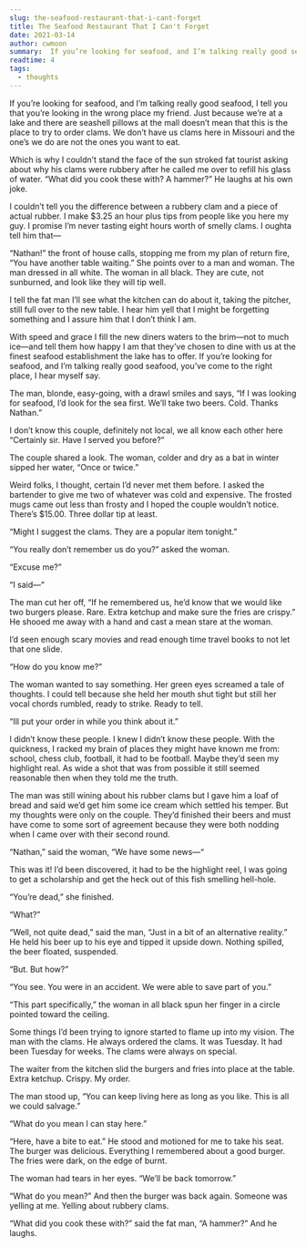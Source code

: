 ```yaml
---
slug: the-seafood-restaurant-that-i-cant-forget
title: The Seafood Restaurant That I Can't Forget
date: 2021-03-14
author: cwmoon
summary:  If you’re looking for seafood, and I’m talking really good seafood, I tell you that you’re looking in the wrong place my friend.
readtime: 4
tags:
  - thoughts
---
```


If you’re looking for seafood, and I’m talking really good seafood, I tell you that you’re looking in the wrong place my friend. Just because we’re at a lake and there are seashell pillows at the mall doesn’t mean that this is the place to try to order clams. We don’t have us clams here in Missouri and the one’s we do are not the ones you want to eat. 

Which is why I couldn’t stand the face of the sun stroked fat tourist asking about why his clams were rubbery after he called me over to refill his glass of water. “What did you cook these with? A hammer?” He laughs at his own joke. 

I couldn’t tell you the difference between a rubbery clam and a piece of actual rubber. I make $3.25 an hour plus tips from people like you here my guy. I promise I’m never tasting eight hours worth of smelly clams. I oughta tell him that—

“Nathan!” the front of house calls, stopping me from my plan of return fire, “You have another table waiting.”  She points over to a man and woman. The man dressed in all white. The woman in all black. They are cute, not sunburned, and look like they will tip well. 

I tell the fat man I’ll see what the kitchen can do about it, taking the pitcher, still full over to the new table. I hear him yell that I might be forgetting something and I assure him that I don’t think I am. 

With speed and grace I fill the new diners waters to the brim—not to much ice—and tell them how happy I am that they’ve chosen to dine with us at the finest seafood establishment the lake has to offer. If you’re looking for seafood, and I’m talking really good seafood, you’ve come to the right place, I hear myself say. 

The man, blonde, easy-going, with a drawl smiles and says, “If I was looking for seafood, I’d look for the sea first. We’ll take two beers. Cold. Thanks Nathan.” 

I don’t know this couple, definitely not local, we all know each other here “Certainly sir. Have I served you before?”

The couple shared a look. The woman, colder and dry as a bat in winter sipped her water, “Once or twice.” 

Weird folks, I thought, certain I’d never met them before. I asked the bartender to give me two of whatever was cold and expensive. The frosted mugs came out less than frosty and I hoped the couple wouldn’t notice. There’s $15.00. Three dollar tip at least. 

“Might I suggest the clams. They are a popular item tonight.” 

“You really don’t remember us do you?” asked the woman.

“Excuse me?”

“I said—“

The man cut her off, “If he remembered us, he’d know that we would like two burgers please. Rare. Extra ketchup and make sure the fries are crispy.” He shooed me away with a hand and cast a mean stare at the woman. 

I’d seen enough scary movies and read enough time travel books to not let that one slide. 

“How do you know me?”

The woman wanted to say something. Her green eyes screamed a tale of thoughts. I could tell because she held her mouth shut tight but still her vocal chords rumbled, ready to strike. Ready to tell. 

“Ill put your order in while you think about it.” 

I didn’t know these people. I knew I didn’t know these people.  With the quickness, I racked my brain of places they might have known me from: school, chess club, football, it had to be football. Maybe they’d seen my highlight real. As wide a shot that was from possible it still seemed reasonable then when they told me the truth. 

The man was still wining about his rubber clams but I gave him a loaf of bread and said we’d get him some ice cream which settled his temper. But my thoughts were only on the couple. They’d finished their beers and must have come to some sort of agreement because they were both nodding when I came over with their second round. 

“Nathan,” said the woman, “We have some news—“ 

This was it! I’d been discovered, it had to be the highlight reel, I was going to get a scholarship and get the heck out of this fish smelling hell-hole. 

“You’re dead,” she finished. 

“What?” 

“Well, not quite dead,” said the man, “Just in a bit of an alternative reality.” He held his beer up to his eye and tipped it upside down. Nothing spilled, the beer floated, suspended. 

“But. But how?”
 
“You see. You were in an accident. We were able to save part of you.” 

“This part specifically,” the woman in all black spun her finger in a circle pointed toward the ceiling. 

Some things I’d been trying to ignore started to flame up into my vision. The man with the clams. He always ordered the clams. It was Tuesday. It had been Tuesday for weeks. The clams were always on special. 

The waiter from the kitchen slid the burgers and fries into place at the table. Extra ketchup. Crispy. My order. 

The man stood up, “You can keep living here as long as you like. This is all we could salvage.” 

“What do you mean I can stay here.”

“Here, have a bite to eat.” He stood and motioned for me to take his seat. The burger was delicious. Everything I remembered about a good burger. The fries were dark, on the edge of burnt. 

The woman had tears in her eyes. “We’ll be back tomorrow.”

“What do you mean?”  And then the burger was back again. Someone was yelling at me. Yelling about rubbery clams. 

“What did you cook these with?” said the fat man, “A hammer?” And he laughs. 







